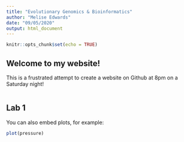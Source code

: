 ```yaml
---
title: "Evolutionary Genomics & Bioinformatics"
author: "Melise Edwards"
date: "09/05/2020"
output: html_document
---
```


```r
knitr::opts_chunk$set(echo = TRUE)
```

## Welcome to my website!

This is a frustrated attempt to create a website on Github at 8pm on a Saturday night! 

```r

```

## Lab 1

You can also embed plots, for example:

```r
plot(pressure)
```
